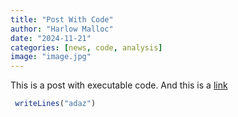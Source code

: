 ```yaml
---
title: "Post With Code"
author: "Harlow Malloc"
date: "2024-11-21"
categories: [news, code, analysis]
image: "image.jpg"
---
```


This is a post with executable code. And this is a [link](https://quarto.org/docs/websites/website-navigation.html)


```r
 writeLines("adaz")
```